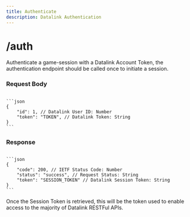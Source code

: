 ---
title: Authenticate
description: Datalink Authentication
---


# /auth

Authenticate a game-session with a Datalink Account Token, the authentication endpoint should be called once to initiate a session.

### Request Body

<Code>
```json
{
    "id": 1, // Datalink User ID: Number
    "token": "TOKEN", // Datalink Token: String
}
```
</Code>

### Response
<Code>
```json
{
    "code": 200, // IETF Status Code: Number
    "status": "success", // Request Status: String
    "token": "SESSION_TOKEN" // Datalink Session Token: String
}
```
</Code>

Once the Session Token is retrieved, this will be the token used to enable access to the majority of Datalink RESTFul APIs.
